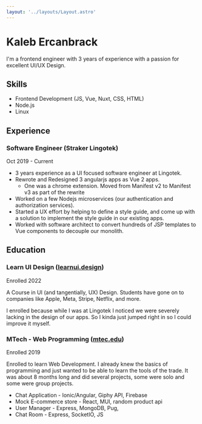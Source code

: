 ```yaml
---
layout: '../layouts/Layout.astro'
---
```



# Kaleb Ercanbrack
I'm a frontend engineer with 3 years of experience with a passion for excellent UI/UX Design.

## Skills
- Frontend Development (JS, Vue, Nuxt, CSS, HTML)
- Node.js 
- Linux

## Experience

### Software Engineer (Straker Lingotek)
<Subheading style="margin-top: -0.75rem">Oct 2019 - Current</Subheading>

- 3 years experience as a UI focused software engineer at Lingotek.
- Rewrote and Redesigned 3 angularjs apps as Vue 2 apps.
  - One was a chrome extension. Moved from Manifest v2 to Manifest v3 as part of the rewrite
- Worked on a few Nodejs microservices (our authentication and authorization services).
- Started a UX effort by helping to define a style guide, and come up with a solution to implement the style guide in our existing apps.
- Worked with software architect to convert hundreds of JSP templates to Vue components to decouple our monolith.

## Education

### Learn UI Design ([learnui.design](https://learnui.design))
<Subheading style="margin-top: -0.75rem"> Enrolled 2022 </Subheading>

A Course in UI (and tangentially, UX) Design. Students have gone on to companies like Apple, Meta, Stripe, Netflix, and more.

I enrolled because while I was at Lingotek I noticed we were severely lacking in the design of our apps. So I kinda just jumped right in so I could improve it myself.

### MTech - Web Programming ([mtec.edu](https://mtec.edu))
<Subheading style="margin-top: -0.75rem"> Enrolled 2019 </Subheading>

Enrolled to learn Web Development. I already knew the basics of programming and just wanted to be able to learn the tools of the trade. It was about 8 months long and did several projects, some were solo and some were group projects.

- Chat Application - Ionic/Angular, Giphy API, Firebase
- Mock E-commerce store - React, MUI, random product api
- User Manager - Express, MongoDB, Pug,
- Chat Room - Express, SocketIO, JS